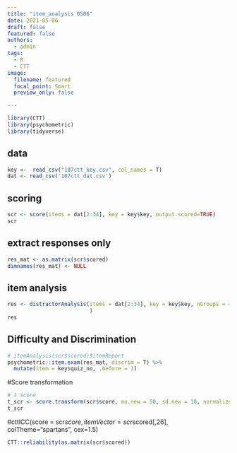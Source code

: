 ```yaml
---
title: "item_analysis 0506"
date: 2021-05-06
draft: false
featured: false
authors:
  - admin
tags:
  - R
  - CTT
image:
  filename: featured
  focal_point: Smart
  preview_only: false

---
```

```r
library(CTT)
library(psychometric)
library(tidyverse)
```

## data
```r
key <-  read_csv("107ctt_key.csv", col_names = T) 
dat <- read_csv('107ctt_dat.csv')
```

## scoring
```r
scr <- score(items = dat[2:34], key = key$key, output.scored=TRUE)
scr
```

## extract responses only
```r
res_mat <- as.matrix(scr$scored) 
dimnames(res_mat) <- NULL
```

## item analysis
```r
res <- distractorAnalysis(items = dat[2:34], key = key$key, nGroups = 4, pTable = T, digits = 3#, csvReport="107res.csv"
                          )
res
```
## Difficulty and Discrimination
```r
# itemAnalysis(scr$scored)$itemReport
psychometric::item.exam(res_mat, discrim = T) %>%
  mutate(item = key$quiz_no, .before = 1)
```
#Score transformation
```r
# t score
t_scr <- score.transform(scr$score, mu.new = 50, sd.new = 10, normalize = T)
t_scr
```

#cttICC(score = scr$score, itemVector = scr$scored[,26], colTheme="spartans", cex=1.5)
```r
CTT::reliability(as.matrix(scr$scored))
```

